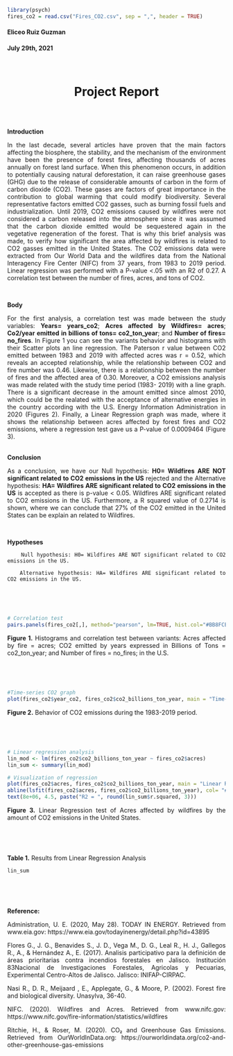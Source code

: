 ```{r echo=FALSE}

library(psych)
fires_co2 = read.csv("Fires_CO2.csv", sep = ",", header = TRUE)
```

#### **Eliceo Ruiz Guzman**

#### **July 29th, 2021**
<br>
<center> <h1>Project Report</h1> </center>
</br>


<br>
**Introduction**

In the last decade, several articles have proven that the main factors affecting the biosphere, the stability, and the mechanism of the environment have been the presence of forest fires, affecting thousands of acres annually on forest land surface. When this phenomenon occurs, in addition to potentially causing natural deforestation, it can raise greenhouse gases (GHG) due to the release of considerable amounts of carbon in the form of carbon dioxide (CO2). These gases are factors of great importance in the contribution to global warming that could modify biodiversity. Several representative factors emitted CO2 gasses, such as burning fossil fuels and industrialization. Until 2019, CO2 emissions caused by wildfires were not considered a carbon released into the atmosphere since it was assumed that the carbon dioxide emitted would be sequestered again in the vegetative regeneration of the forest. That is why this brief analysis was made, to verify how significant the area affected by wildfires is related to CO2 gasses emitted in the United States. The CO2 emissions data were extracted from Our World Data and the wildfires data from the National Interagency Fire Center (NIFC) from 37 years, from 1983 to 2019 period. Linear regression was performed with a P-value <.05 with an R2 of 0.27. A correlation test between the number of fires, acres, and tons of CO2.
<style>
body {
text-align: justify}
</style>
</br>


**Body**

For the first analysis, a correlation test was made between the study variables: **Years= years_co2**; **Acres affected by Wildfires= acres**; **Co2/year emitted in billions of tons= co2_ton_year**; and **Number of fires= no_fires**. In Figure 1 you can see the variants behavior and histograms with their Scatter plots an line regression. The Paterson r value between CO2 emitted between 1983 and 2019 with affected acres was r = 0.52, which reveals an accepted relationship, while the relationship between CO2 and fire number was 0.46. Likewise, there is a relationship between the number of fires and the affected area of 0.30. Moreover, a CO2 emissions analysis was made related with the study time period (1983- 2019) with a line graph. There is a significant decrease in the amount emitted since almost 2010, which could be the realated with the acceptance of alternative energies in the country  according with the U.S. Energy Information Administration in 2020 (Figures 2). Finally, a Linear Regression graph was made, where it shows the relationship between acres affected by forest fires and CO2 emissions, where a regression test gave us a P-value of 0.0009464 (Figure 3).
</br>
<br>


**Conclusion**

As a conclusion, we have our Null hypothesis: **H0= Wildfires ARE NOT significant related to CO2 emissions in the US** rejected and the Alternative hypothesis: **HA= Wildfires ARE significant related to CO2 emissions in the US** is accepted as there is p-value < 0.05. Wildfires ARE significant related to CO2 emissions in the US. Furthermore, a R squared value of 0.2714 is shown, where we can conclude that 27% of the CO2 emitted in the United States can be explain an related to Wildfires.
<style>
body {
text-align: justify}
</style>
</br>



**Hypotheses** 

        Null hypothesis: H0= Wildfires ARE NOT significant related to CO2 emissions in the US.

       Alternative hypothesis: HA= Wildfires ARE significant related to CO2 emissions in the US.
<br>
<p>
</p>
</br>

```{r echo=FALSE}
# Correlation test
pairs.panels(fires_co2[,], method="pearson", lm=TRUE, hist.col="#BB8FCE", main= "Correlation test between variables")
```

**Figure 1.** Histograms and correlation test between variants: Acres affected by fire = acres; CO2 emitted by years expressed in Billions of Tons = co2_ton_year; and Number of fires = no_fires; in the U.S.
<br>
<p>
</p>
</br>

<br>
<p>

```{r echo=FALSE}
#Time-series CO2 graph
plot(fires_co2$year_co2, fires_co2$co2_billions_ton_year, main = "Time-series of Co2 behavior", xlab="Year", ylab="Co2 emossions ton/year", type="l",lwd=2, col="#154360", frame.plot = FALSE)
```

**Figure 2.** Behavior of CO2 emissions during the 1983-2019 period.
<br>
<p>
</p>
</br>

<br>
<p>

```{r echo=FALSE}
# Linear regression analysis
lin_mod <- lm(fires_co2$co2_billions_ton_year ~ fires_co2$acres)
lin_sum <- summary(lin_mod)
```


```{r echo=FALSE}
# Visualization of regression
plot(fires_co2$acres, fires_co2$co2_billions_ton_year, main = "Linear Regression Test", xlab="Acres", ylab="Co2 emossions ton/year", col="#154360", pch=16)
abline(lsfit(fires_co2$acres, fires_co2$co2_billions_ton_year), col= "#D35400", lwd=2)
text(8e+06, 4.5, paste("R2 = ", round(lin_sum$r.squared, 3)))
```

**Figure 3.** Linear Regression test of Acres affected by wildfires by the amount of CO2 emissions in the United States.
<br>
<p>
</p>
</br>



<br>
<p>
**Table 1.** Results from Linear Regression Analysis

```{r echo=FALSE}
lin_sum

```

<br>
<p>
</p>
</br>


**Reference:**

Administration, U. E. (2020, May 28). TODAY IN ENERGY. Retrieved from www.eia.gov: https://www.eia.gov/todayinenergy/detail.php?id=43895

Flores G., J. G., Benavides S., J. D., Vega M., D. G., Leal R., H. J., Gallegos R., A., & Hernández A., E. (2017). Analisis participativo para la definición de áreas prioritarias contra incendios forestales en Jalisco. Institución 83Nacional de Investigaciones Forestales, Agricolas y Pecuarias, Experimental Centro-Altos de Jalisco. Jalisco: INIFAP-CIRPAC.

Nasi R., D. R., Meijaard , E., Applegate, G., & Moore, P. (2002). Forest fire and biological diversity. Unasylva, 36-40. 

NIFC. (2020). Wildfires and Acres. Retrieved from www.nifc.gov: https://www.nifc.gov/fire-information/statistics/wildfires 

Ritchie, H., & Roser, M. (2020). CO₂ and Greenhouse Gas Emissions. Retrieved from OurWorldInData.org: https://ourworldindata.org/co2-and-other-greenhouse-gas-emissions

